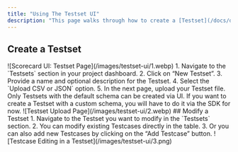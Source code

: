```yaml
---
title: "Using The Testset UI"
description: "This page walks through how to create a [Testset](/docs/documentation/features/testset-management) using the Scorecard UI."
---
```


## Create a Testset
<Frame caption="Scorecard UI: Testset Page">
![Scorecard UI: Testset Page](/images/testset-ui/1.webp)
</Frame>
1. Navigate to the `Testsets` section in your project dashboard.
2. Click on “New Testset”.
3. Provide a name and optional description for the Testset.
4. Select the `Upload CSV or JSON` option.
5. In the next page, upload your Testset file.
<Note>
Only Testsets with the default schema can be created via UI. If you want to create a Testset with a custom schema, you will have to do it via the SDK for now.
</Note>
<Frame caption="Testset Upload Page">
![Testset Upload Page](/images/testset-ui/2.webp)
</Frame>
## Modify a Testset
1. Navigate to the Testset you want to modify in the `Testsets` section.
2. You can modify existing Testcases directly in the table.
3. Or you can also add new Testcases by clicking on the “Add Testcase” button.
<Frame caption="Testcase Editing in a Testset">
![Testcase Editing in a Testset](/images/testset-ui/3.png)
</Frame>